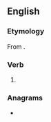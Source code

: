 ==English==

===Etymology===
From {{suffix|en|pour|eth|nocat=1}}.

===Verb===
{{head|en|verb form}}

# {{en-archaic third-person singular of|pour}}

===Anagrams===
* {{anagrams|en|a=ehoprtu|pouther}}